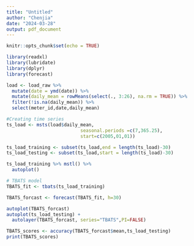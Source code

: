 ```yaml
---
title: "Untitled"
author: "Chenjia"
date: "2024-03-28"
output: pdf_document
---
```


```r
knitr::opts_chunk$set(echo = TRUE)
```

```r
library(readxl)
library(lubridate)
library(dplyr)
library(forecast) 
```
```r
load <- load_raw %>%
  mutate(date = ymd(date)) %>%
  mutate(daily_mean = rowMeans(select(., 3:26), na.rm = TRUE)) %>%
  filter(!is.na(daily_mean)) %>%
  select(meter_id,date,daily_mean)
```

```r
#Creating time series
ts_load <- msts(load$daily_mean, 
                           seasonal.periods =c(7,365.25),
                           start=c(2005,01,01))

ts_load_training <- subset(ts_load,end = length(ts_load)-30)
ts_load_testing <- subset(ts_load,start = length(ts_load)-30)

ts_load_training %>% mstl() %>%
  autoplot()
```

```r
# TBATS model
TBATS_fit <- tbats(ts_load_training)

TBATS_forcast <- forecast(TBATS_fit, h=30)

autoplot(TBATS_forcast)
autoplot(ts_load_testing) +
  autolayer(TBATS_forcast, series="TBATS",PI=FALSE)

TBATS_scores <- accuracy(TBATS_forcast$mean,ts_load_testing)
print(TBATS_scores)
```

